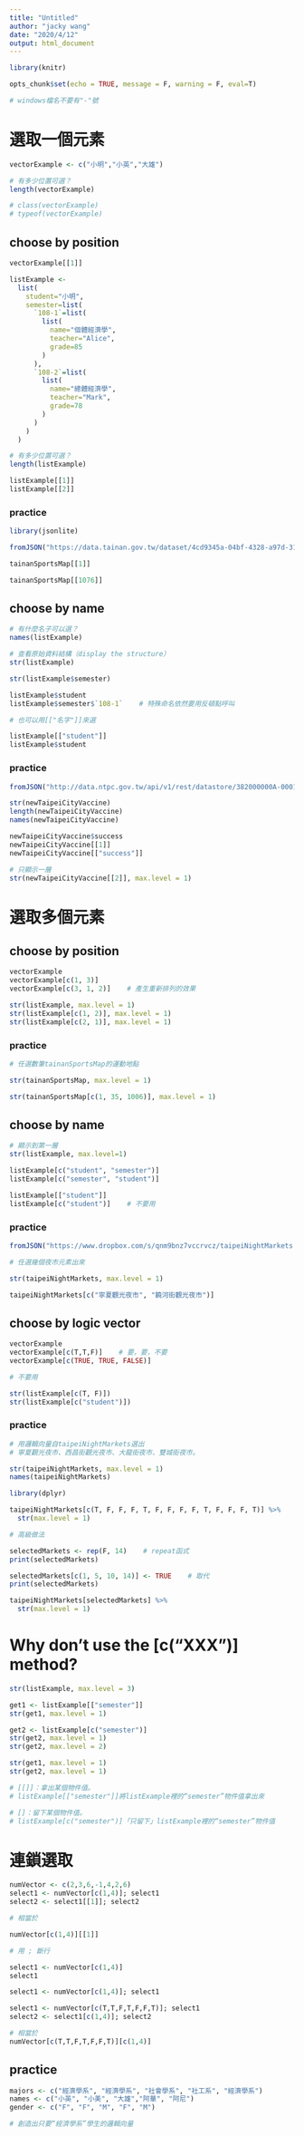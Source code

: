 ```yaml
---
title: "Untitled"
author: "jacky wang"
date: "2020/4/12"
output: html_document
---
```


```r

library(knitr)

opts_chunk$set(echo = TRUE, message = F, warning = F, eval=T)

# windows檔名不要有"-"號

```





# 選取一個元素

```r

vectorExample <- c("小明","小英","大雄")

# 有多少位置可選？
length(vectorExample)

# class(vectorExample)
# typeof(vectorExample)

```

## choose by position

```r

vectorExample[[1]]

```

```r

listExample <- 
  list(
    student="小明",
    semester=list(
      `108-1`=list(
        list(
          name="個體經濟學",
          teacher="Alice",
          grade=85
        )
      ),
      `108-2`=list(
        list(
          name="總體經濟學",
          teacher="Mark",
          grade=78
        )
      )
    )
  )

# 有多少位置可選？
length(listExample)

```

```r

listExample[[1]]
listExample[[2]]

```

### practice

```r

library(jsonlite)

fromJSON("https://data.tainan.gov.tw/dataset/4cd9345a-04bf-4328-a97d-314ff78b4763/resource/afc025fc-1ef4-447c-b785-a680391d0ca1/download/tnsport2.json", simplifyDataFrame = F) -> tainanSportsMap

```

```r

tainanSportsMap[[1]]

tainanSportsMap[[1076]]

```

## choose by name

```r

# 有什麼名子可以選？
names(listExample)

# 查看原始資料結構（display the structure）
str(listExample)

str(listExample$semester)

```

```r

listExample$student
listExample$semester$`108-1`    # 特殊命名依然要用反頓點呼叫

```

```r

# 也可以用[["名字"]]來選

listExample[["student"]]
listExample$student

```

### practice

```r

fromJSON("http://data.ntpc.gov.tw/api/v1/rest/datastore/382000000A-000157-002", simplifyDataFrame = F) -> newTaipeiCityVaccine

```

```r

str(newTaipeiCityVaccine)
length(newTaipeiCityVaccine)
names(newTaipeiCityVaccine)

```

```r

newTaipeiCityVaccine$success
newTaipeiCityVaccine[[1]]
newTaipeiCityVaccine[["success"]]

# 只顯示一層
str(newTaipeiCityVaccine[[2]], max.level = 1)

```

# 選取多個元素

## choose by position

```r

vectorExample
vectorExample[c(1, 3)]
vectorExample[c(3, 1, 2)]    # 產生重新排列的效果

```

```r

str(listExample, max.level = 1)
str(listExample[c(1, 2)], max.level = 1)
str(listExample[c(2, 1)], max.level = 1)

```

### practice

```r

# 任選數筆tainanSportsMap的運動地點

str(tainanSportsMap, max.level = 1)

str(tainanSportsMap[c(1, 35, 1006)], max.level = 1)

```

## choose by name

```r

# 顯示到第一層
str(listExample, max.level=1)

listExample[c("student", "semester")]
listExample[c("semester", "student")]

```

```r

listExample[["student"]]
listExample[c("student")]    # 不要用

```

### practice

```r

fromJSON("https://www.dropbox.com/s/qnm9bnz7vccrvcz/taipeiNightMarkets.json?dl=1", simplifyDataFrame = F) -> taipeiNightMarkets

```

```r

# 任選幾個夜市元素出來

str(taipeiNightMarkets, max.level = 1)

taipeiNightMarkets[c("寧夏觀光夜市", "饒河街觀光夜市")]

```

## choose by logic vector

```r

vectorExample
vectorExample[c(T,T,F)]    # 要，要，不要
vectorExample[c(TRUE, TRUE, FALSE)]

```

```r

# 不要用

str(listExample[c(T, F)])
str(listExample[c("student")])

```


### practice

```r

# 用邏輯向量自taipeiNightMarkets選出
# 寧夏觀光夜市、西昌街觀光夜市、大龍街夜市、雙城街夜市。

str(taipeiNightMarkets, max.level = 1)
names(taipeiNightMarkets)

```

```r

library(dplyr)

taipeiNightMarkets[c(T, F, F, F, T, F, F, F, F, T, F, F, F, T)] %>% 
  str(max.level = 1)

```

```r

# 高級做法

selectedMarkets <- rep(F, 14)    # repeat函式
print(selectedMarkets)

selectedMarkets[c(1, 5, 10, 14)] <- TRUE    # 取代
print(selectedMarkets)

taipeiNightMarkets[selectedMarkets] %>% 
  str(max.level = 1)

```

# Why don't use the [c("XXX")] method? 

```r

str(listExample, max.level = 3)

```

```r

get1 <- listExample[["semester"]]
str(get1, max.level = 1)

```

```r

get2 <- listExample[c("semester")]
str(get2, max.level = 1)
str(get2, max.level = 2)

```

```r

str(get1, max.level = 1)
str(get2, max.level = 1)

# [[]]：拿出某個物件值。
# listExample[["semester"]]將listExample裡的“semester”物件值拿出來

# []：留下某個物件值。
# listExample[c("semester")]「只留下」listExample裡的“semester”物件值

```

# 連鎖選取

```r

numVector <- c(2,3,6,-1,4,2,6)
select1 <- numVector[c(1,4)]; select1
select2 <- select1[[1]]; select2

# 相當於

numVector[c(1,4)][[1]]

```

```r

# 用 ; 斷行

select1 <- numVector[c(1,4)]
select1

select1 <- numVector[c(1,4)]; select1

```

```r

select1 <- numVector[c(T,T,F,T,F,F,T)]; select1
select2 <- select1[c(1,4)]; select2

# 相當於
numVector[c(T,T,F,T,F,F,T)][c(1,4)]

```

## practice

```r

majors <- c("經濟學系", "經濟學系", "社會學系", "社工系", "經濟學系")
names <- c("小英", "小美", "大雄","阿華", "阿尼")
gender <- c("F", "F", "M", "F", "M")

```

```r

# 創造出只要“經濟學系”學生的邏輯向量



```










